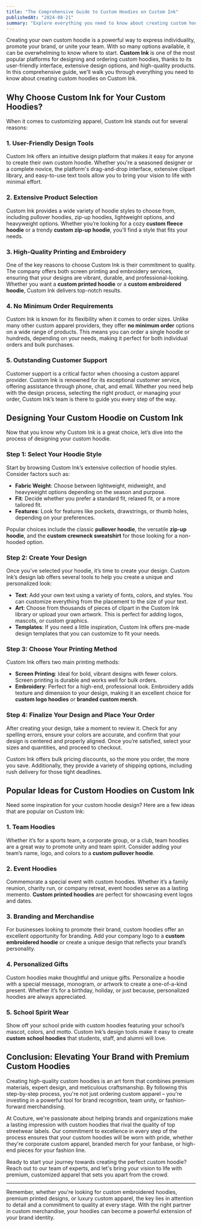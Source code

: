 ```yaml
---
title: "The Comprehensive Guide to Custom Hoodies on Custom Ink"
publishedAt: "2024-08-21"
summary: "Explore everything you need to know about creating custom hoodies on Custom Ink. From design options to fabric choices, this comprehensive guide covers it all."
---
```


Creating your own custom hoodie is a powerful way to express individuality, promote your brand, or unite your team. With so many options available, it can be overwhelming to know where to start. **Custom Ink** is one of the most popular platforms for designing and ordering custom hoodies, thanks to its user-friendly interface, extensive design options, and high-quality products. In this comprehensive guide, we'll walk you through everything you need to know about creating custom hoodies on Custom Ink.

## Why Choose Custom Ink for Your Custom Hoodies?

When it comes to customizing apparel, Custom Ink stands out for several reasons:

### 1. **User-Friendly Design Tools**

Custom Ink offers an intuitive design platform that makes it easy for anyone to create their own custom hoodie. Whether you're a seasoned designer or a complete novice, the platform's drag-and-drop interface, extensive clipart library, and easy-to-use text tools allow you to bring your vision to life with minimal effort.

### 2. **Extensive Product Selection**

Custom Ink provides a wide variety of hoodie styles to choose from, including pullover hoodies, zip-up hoodies, lightweight options, and heavyweight options. Whether you’re looking for a cozy **custom fleece hoodie** or a trendy **custom zip-up hoodie**, you’ll find a style that fits your needs.

### 3. **High-Quality Printing and Embroidery**

One of the key reasons to choose Custom Ink is their commitment to quality. The company offers both screen printing and embroidery services, ensuring that your designs are vibrant, durable, and professional-looking. Whether you want a **custom printed hoodie** or a **custom embroidered hoodie**, Custom Ink delivers top-notch results.

### 4. **No Minimum Order Requirements**

Custom Ink is known for its flexibility when it comes to order sizes. Unlike many other custom apparel providers, they offer **no minimum order** options on a wide range of products. This means you can order a single hoodie or hundreds, depending on your needs, making it perfect for both individual orders and bulk purchases.

### 5. **Outstanding Customer Support**

Customer support is a critical factor when choosing a custom apparel provider. Custom Ink is renowned for its exceptional customer service, offering assistance through phone, chat, and email. Whether you need help with the design process, selecting the right product, or managing your order, Custom Ink’s team is there to guide you every step of the way.

## Designing Your Custom Hoodie on Custom Ink

Now that you know why Custom Ink is a great choice, let’s dive into the process of designing your custom hoodie.

### Step 1: **Select Your Hoodie Style**

Start by browsing Custom Ink’s extensive collection of hoodie styles. Consider factors such as:

- **Fabric Weight**: Choose between lightweight, midweight, and heavyweight options depending on the season and purpose.
- **Fit**: Decide whether you prefer a standard fit, relaxed fit, or a more tailored fit.
- **Features**: Look for features like pockets, drawstrings, or thumb holes, depending on your preferences.

Popular choices include the classic **pullover hoodie**, the versatile **zip-up hoodie**, and the **custom crewneck sweatshirt** for those looking for a non-hooded option.

### Step 2: **Create Your Design**

Once you’ve selected your hoodie, it’s time to create your design. Custom Ink’s design lab offers several tools to help you create a unique and personalized look:

- **Text**: Add your own text using a variety of fonts, colors, and styles. You can customize everything from the placement to the size of your text.
- **Art**: Choose from thousands of pieces of clipart in the Custom Ink library or upload your own artwork. This is perfect for adding logos, mascots, or custom graphics.
- **Templates**: If you need a little inspiration, Custom Ink offers pre-made design templates that you can customize to fit your needs.

### Step 3: **Choose Your Printing Method**

Custom Ink offers two main printing methods:

- **Screen Printing**: Ideal for bold, vibrant designs with fewer colors. Screen printing is durable and works well for bulk orders.
- **Embroidery**: Perfect for a high-end, professional look. Embroidery adds texture and dimension to your design, making it an excellent choice for **custom logo hoodies** or **branded custom merch**.

### Step 4: **Finalize Your Design and Place Your Order**

After creating your design, take a moment to review it. Check for any spelling errors, ensure your colors are accurate, and confirm that your design is centered and properly aligned. Once you’re satisfied, select your sizes and quantities, and proceed to checkout.

Custom Ink offers bulk pricing discounts, so the more you order, the more you save. Additionally, they provide a variety of shipping options, including rush delivery for those tight deadlines.

## Popular Ideas for Custom Hoodies on Custom Ink

Need some inspiration for your custom hoodie design? Here are a few ideas that are popular on Custom Ink:

### 1. **Team Hoodies**

Whether it’s for a sports team, a corporate group, or a club, team hoodies are a great way to promote unity and team spirit. Consider adding your team’s name, logo, and colors to a **custom pullover hoodie**.

### 2. **Event Hoodies**

Commemorate a special event with custom hoodies. Whether it’s a family reunion, charity run, or company retreat, event hoodies serve as a lasting memento. **Custom printed hoodies** are perfect for showcasing event logos and dates.

### 3. **Branding and Merchandise**

For businesses looking to promote their brand, custom hoodies offer an excellent opportunity for branding. Add your company logo to a **custom embroidered hoodie** or create a unique design that reflects your brand’s personality.

### 4. **Personalized Gifts**

Custom hoodies make thoughtful and unique gifts. Personalize a hoodie with a special message, monogram, or artwork to create a one-of-a-kind present. Whether it’s for a birthday, holiday, or just because, personalized hoodies are always appreciated.

### 5. **School Spirit Wear**

Show off your school pride with custom hoodies featuring your school’s mascot, colors, and motto. Custom Ink’s design tools make it easy to create **custom school hoodies** that students, staff, and alumni will love.

## Conclusion: Elevating Your Brand with Premium Custom Hoodies

Creating high-quality custom hoodies is an art form that combines premium materials, expert design, and meticulous craftsmanship. By following this step-by-step process, you're not just ordering custom apparel – you're investing in a powerful tool for brand recognition, team unity, or fashion-forward merchandising.

At Couture, we're passionate about helping brands and organizations make a lasting impression with custom hoodies that rival the quality of top streetwear labels. Our commitment to excellence in every step of the process ensures that your custom hoodies will be worn with pride, whether they're corporate custom apparel, branded merch for your fanbase, or high-end pieces for your fashion line.

Ready to start your journey towards creating the perfect custom hoodie? Reach out to our team of experts, and let's bring your vision to life with premium, customized apparel that sets you apart from the crowd.

---

Remember, whether you're looking for custom embroidered hoodies, premium printed designs, or luxury custom apparel, the key lies in attention to detail and a commitment to quality at every stage. With the right partner in custom merchandise, your hoodies can become a powerful extension of your brand identity.
